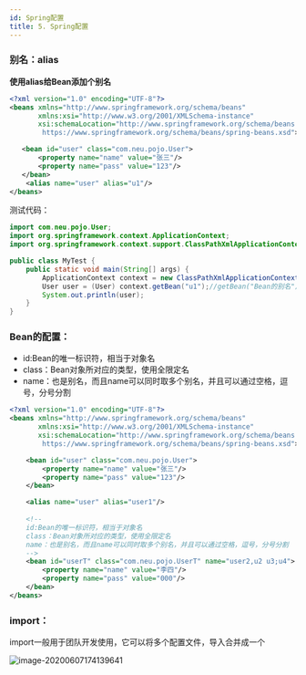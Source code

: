 ```yaml
---
id: Spring配置
title: 5. Spring配置
---
```


### 别名：alias

**使用alias给Bean添加个别名**

```xml
<?xml version="1.0" encoding="UTF-8"?>
<beans xmlns="http://www.springframework.org/schema/beans"
       xmlns:xsi="http://www.w3.org/2001/XMLSchema-instance"
       xsi:schemaLocation="http://www.springframework.org/schema/beans
        https://www.springframework.org/schema/beans/spring-beans.xsd">

   <bean id="user" class="com.neu.pojo.User">
       <property name="name" value="张三"/>
       <property name="pass" value="123"/>
   </bean>
    <alias name="user" alias="u1"/>
</beans>
```

测试代码：

```java
import com.neu.pojo.User;
import org.springframework.context.ApplicationContext;
import org.springframework.context.support.ClassPathXmlApplicationContext;

public class MyTest {
    public static void main(String[] args) {
        ApplicationContext context = new ClassPathXmlApplicationContext("beans.xml");
        User user = (User) context.getBean("u1");//getBean("Bean的别名")
        System.out.println(user);
    }
}
```



### Bean的配置：

- id:Bean的唯一标识符，相当于对象名
- class：Bean对象所对应的类型，使用全限定名
- name：也是别名，而且name可以同时取多个别名，并且可以通过空格，逗号，分号分割

```xml
<?xml version="1.0" encoding="UTF-8"?>
<beans xmlns="http://www.springframework.org/schema/beans"
       xmlns:xsi="http://www.w3.org/2001/XMLSchema-instance"
       xsi:schemaLocation="http://www.springframework.org/schema/beans
        https://www.springframework.org/schema/beans/spring-beans.xsd">

    <bean id="user" class="com.neu.pojo.User">
        <property name="name" value="张三"/>
        <property name="pass" value="123"/>
    </bean>

    <alias name="user" alias="user1"/>
    
    <!--
    id:Bean的唯一标识符，相当于对象名
    class：Bean对象所对应的类型，使用全限定名
    name：也是别名，而且name可以同时取多个别名，并且可以通过空格，逗号，分号分割
    -->
    <bean id="userT" class="com.neu.pojo.UserT" name="user2,u2 u3;u4">
        <property name="name" value="李四"/>
        <property name="pass" value="000"/>
    </bean>
</beans>
```



### import：

import一般用于团队开发使用，它可以将多个配置文件，导入合并成一个

![image-20200607174139641](https://upyun1.surcode.cn/imgs/20200607174139.png)

